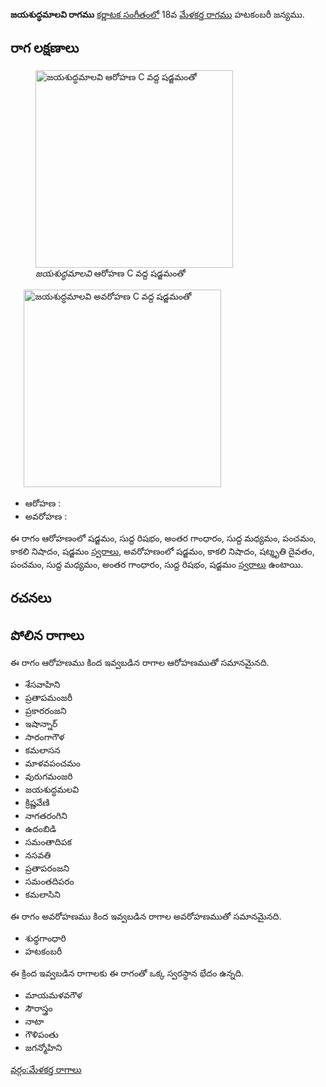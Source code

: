 {{Infobox ragam
	| name          	= జయశుద్ధమాలవి
	| synonym	    	= 
	| mela          	= 
	| chakra        	= 
	| janaka        	= 
	| type          	= షడవ-సంపూర్ణ
	| arohanam      	= {{svaraC|S|R1|G3|M1|P|N3|S'}} 
	| avarohanam    	= {{svaraC|S'|N3|D3|P|M1|G3|R1|S}}
	| jeeva         	=
	| chhaya        	=
	| nyasa         	=
	| vishesha      	= 
	| equivalent  		= 
}}
{{కర్ణాటక సంగీత రాగాలు}}
'''జయశుద్ధమాలవి రాగము''' [[కర్ణాటక సంగీతం]]లో 18వ [[మేళకర్త రాగము]]  హటకంబరీ జన్యము. 


==రాగ లక్షణాలు==
[[Image:jayashuddhamaalavi_ar_kb2wiki.png|thumb|right|316px|''జయశుద్ధమాలవి'' ఆరోహణ C వద్ద షడ్జమంతో]]
	[[Image:jayashuddhamaalavi_av_kb2wiki.png|thumb|right|316px|''జయశుద్ధమాలవి'' అవరోహణ C వద్ద షడ్జమంతో]]

* ఆరోహణ : {{svaraC|S|R1|G3|M1|P|N3|S'}} 
* అవరోహణ : {{svaraC|S'|N3|D3|P|M1|G3|R1|S}}

ఈ రాగం ఆరోహణంలో షడ్జమం, సుద్ద  రిషభం, అంతర గాంధారం, సుద్ద మధ్యమం, పంచమం, కాకలి  నిషాదం, షడ్జమం [[స్వరాలు]], అవరోహణంలో షడ్జమం, కాకలి  నిషాదం, షట్శృతి దైవతం, పంచమం, సుద్ద మధ్యమం, అంతర గాంధారం, సుద్ద  రిషభం, షడ్జమం [[స్వరాలు]] ఉంటాయి.

==రచనలు==



==పోలిన రాగాలు==
ఈ రాగం ఆరోహణము కింద ఇవ్వబడిన రాగాల ఆరోహణముతో సమానమైనది.
* శేసవాహిని
* ప్రతాపమంజరీ
* ప్రకారరంజని
* ఇషాన్నార్
* సారంగాగౌళ
* కమలాసన
* మాళవపంచమం
* వురుగమంజరి
* జయశుద్ధమలవి
* క్రిష్ణవేణి
* నాగతరంగిని
* ఉదంబిడి
* సమంతాదిపక
* నసవతి
* ప్రతాపరంజని
*  సమంతదిపరం
* కమలాసిని

ఈ రాగం అవరోహణము కింద ఇవ్వబడిన రాగాల అవరోహణముతో సమానమైనది.
* శుధ్ధగాంధారి
*  హటకంబరీ

ఈ క్రింద ఇవ్వబడిన రాగాలకు ఈ రాగంతో ఒక్క స్వరస్థాన భేదం ఉన్నది.
* మాయమళవగౌళ
* సౌరాస్త్రం
* నాటా
* గౌళిపంతు
* జగన్మోహిని



[[వర్గం:మేళకర్త రాగాలు]]